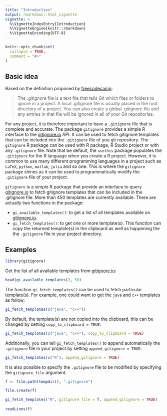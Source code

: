 ```yaml
---
title: "Introduction"
output: rmarkdown::html_vignette
vignette: >
  %\VignetteIndexEntry{Introduction}
  %\VignetteEngine{knitr::rmarkdown}
  %\VignetteEncoding{UTF-8}
---
```


```r
knitr::opts_chunk$set(
  collapse = TRUE,
  comment = "#>"
)
```

## Basic idea

Based on the definition proposed by [freecodecamp](https://guide.freecodecamp.org/git/gitignore/):

> The .gitignore file is a text file that tells Git which files or folders to ignore in a project. A local .gitignore file is usually placed in the root directory of a project. You can also create a global .gitignore file and any entries in that file will be ignored in all of your Git repositories.

For any project, it is therefore important to have a `.gitignore` file that is complete and accurate. The package `gitignore` provides a simple R interface to the [gitignore.io](https://gitignore.io/) API. It can be used to fetch gitignore templates that can be included into the `.gitignore` file of you git repository. The `gitignore` R package can be used with R package, R Studio project or with any `.gitignore` file. Note that be default, the `usethis` package populates the `.gitignore` for the R language when you create a R project. However, it is common to use many different programming languages in a project such as `LaTeX`, `python`, `matlab`, `julia` and so one. This is where the `gitignore` package shines as it can be used to programmatically modify the `.gitignore` file of your project.

`gitignore` is a simple R package that provide an interface to query [gitignore.io](https://gitignore.io/) to fetch gitignore templates that can be included in the .gitignore file. More than 450 templates are currently available. There are actually two functions in the package:

- `gi_available_templates()`: to get a list of all templates available on [gitignore.io](https://gitignore.io/).
- `gi_fetch_templates()`: to get one or more template(s). This function can copy the returned template(s) in the clipboard as well as happening the the `.gitignore` file in your project directory.

## Examples

```r
library(gitignore)
```

Get the list of all available templates from [gitignore.io](https://gitignore.io/):

```r
head(gi_available_templates(), 50)
```

The function `gi_fetch_templates()` can be used to fetch particular template(s). For example, one could want to get the `java` and `c++` templates as follow:

```r
gi_fetch_templates(c("java", "c++"))
```

By default, the template(s) are not copied into the clipboard, this can be changed by setting `copy_to_clipboard = TRUE`:

```r
gi_fetch_templates(c("java", "c++"), copy_to_clipboard = TRUE)
```

Additionally, you can tell `gi_fetch_templates()` to append automatically the `.gitignore` file in your project by setting `append_gitignore = TRUE`:

```r
gi_fetch_templates(c("R"), append_gitignore = TRUE)
```

It is also possible to specify the `.gitignore` file to be modified by specifying the `gitignore_file` argument.

```r
f <- file.path(tempdir(), ".gitignore")

file.create(f)

gi_fetch_templates("R", gitignore_file = f, append_gitignore = TRUE)
  
readLines(f)
  
```


